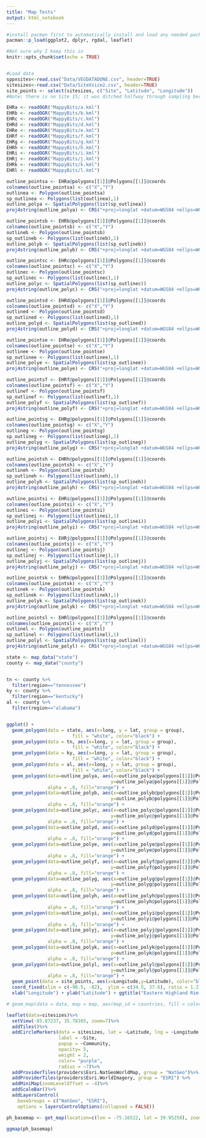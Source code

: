 ```yaml
---
title: "Map Tests"
output: html_notebook
---
```


```r
#install pacman first to automatically install and load any needed packages
pacman::p_load(ggplot2, dplyr, rgdal, leaflet)

#Not sure why I keep this in
knitr::opts_chunk$set(echo = TRUE)


#Load data
sppxsites<-read.csv("Data/VEGDATADONE.csv", header=TRUE)
sitesizes<-read.csv("Data/SiteXsize2.csv", header=TRUE)
site_points <- select(sitesizes, c("Site", "Latitude", "Longitude"))
#Note: there is no Site 15; it was ditched halfway through sampling because it was not independent from Site 14.
```

```r
EHRa <- readOGR("MappyBits/a.kml")
EHRb <- readOGR("MappyBits/b.kml")
EHRc <- readOGR("MappyBits/c.kml")
EHRd <- readOGR("MappyBits/d.kml")
EHRe <- readOGR("MappyBits/e.kml")
EHRf <- readOGR("MappyBits/f.kml")
EHRg <- readOGR("MappyBits/g.kml")
EHRh <- readOGR("MappyBits/h.kml")
EHRi <- readOGR("MappyBits/i.kml")
EHRj <- readOGR("MappyBits/j.kml")
EHRk <- readOGR("MappyBits/k.kml")
EHRl <- readOGR("MappyBits/l.kml")

outline_pointsa <- EHRa@polygons[[1]]@Polygons[[1]]@coords
colnames(outline_pointsa) <- c("X","Y")
outlinea <- Polygon(outline_pointsa)
sp_outlinea <- Polygons(list(outlinea),1)
outline_polya <- SpatialPolygons(list(sp_outlinea))
proj4string(outline_polya) <- CRS("+proj=longlat +datum=WGS84 +ellps=WGS84")

outline_pointsb <- EHRb@polygons[[1]]@Polygons[[1]]@coords
colnames(outline_pointsb) <- c("X","Y")
outlineb <- Polygon(outline_pointsb)
sp_outlineb <- Polygons(list(outlineb),1)
outline_polyb <- SpatialPolygons(list(sp_outlineb))
proj4string(outline_polyb) <- CRS("+proj=longlat +datum=WGS84 +ellps=WGS84")

outline_pointsc <- EHRc@polygons[[1]]@Polygons[[1]]@coords
colnames(outline_pointsc) <- c("X","Y")
outlinec <- Polygon(outline_pointsc)
sp_outlinec <- Polygons(list(outlinec),1)
outline_polyc <- SpatialPolygons(list(sp_outlinec))
proj4string(outline_polyc) <- CRS("+proj=longlat +datum=WGS84 +ellps=WGS84")

outline_pointsd <- EHRd@polygons[[1]]@Polygons[[1]]@coords
colnames(outline_pointsd) <- c("X","Y")
outlined <- Polygon(outline_pointsd)
sp_outlined <- Polygons(list(outlined),1)
outline_polyd <- SpatialPolygons(list(sp_outlined))
proj4string(outline_polyd) <- CRS("+proj=longlat +datum=WGS84 +ellps=WGS84")

outline_pointse <- EHRe@polygons[[1]]@Polygons[[1]]@coords
colnames(outline_pointse) <- c("X","Y")
outlinee <- Polygon(outline_pointse)
sp_outlinee <- Polygons(list(outlinee),1)
outline_polye <- SpatialPolygons(list(sp_outlinee))
proj4string(outline_polye) <- CRS("+proj=longlat +datum=WGS84 +ellps=WGS84")

outline_pointsf <- EHRf@polygons[[1]]@Polygons[[1]]@coords
colnames(outline_pointsf) <- c("X","Y")
outlinef <- Polygon(outline_pointsf)
sp_outlinef <- Polygons(list(outlinef),1)
outline_polyf <- SpatialPolygons(list(sp_outlinef))
proj4string(outline_polyf) <- CRS("+proj=longlat +datum=WGS84 +ellps=WGS84")

outline_pointsg <- EHRg@polygons[[1]]@Polygons[[1]]@coords
colnames(outline_pointsg) <- c("X","Y")
outlineg <- Polygon(outline_pointsg)
sp_outlineg <- Polygons(list(outlineg),1)
outline_polyg <- SpatialPolygons(list(sp_outlineg))
proj4string(outline_polyg) <- CRS("+proj=longlat +datum=WGS84 +ellps=WGS84")

outline_pointsh <- EHRh@polygons[[1]]@Polygons[[1]]@coords
colnames(outline_pointsh) <- c("X","Y")
outlineh <- Polygon(outline_pointsh)
sp_outlineh <- Polygons(list(outlineh),1)
outline_polyh <- SpatialPolygons(list(sp_outlineh))
proj4string(outline_polyh) <- CRS("+proj=longlat +datum=WGS84 +ellps=WGS84")

outline_pointsi <- EHRi@polygons[[1]]@Polygons[[1]]@coords
colnames(outline_pointsi) <- c("X","Y")
outlinei <- Polygon(outline_pointsi)
sp_outlinei <- Polygons(list(outlinei),1)
outline_polyi <- SpatialPolygons(list(sp_outlinei))
proj4string(outline_polyi) <- CRS("+proj=longlat +datum=WGS84 +ellps=WGS84")

outline_pointsj <- EHRj@polygons[[1]]@Polygons[[1]]@coords
colnames(outline_pointsj) <- c("X","Y")
outlinej <- Polygon(outline_pointsj)
sp_outlinej <- Polygons(list(outlinej),1)
outline_polyj <- SpatialPolygons(list(sp_outlinej))
proj4string(outline_polyj) <- CRS("+proj=longlat +datum=WGS84 +ellps=WGS84")

outline_pointsk <- EHRk@polygons[[1]]@Polygons[[1]]@coords
colnames(outline_pointsk) <- c("X","Y")
outlinek <- Polygon(outline_pointsk)
sp_outlinek <- Polygons(list(outlinek),1)
outline_polyk <- SpatialPolygons(list(sp_outlinek))
proj4string(outline_polyk) <- CRS("+proj=longlat +datum=WGS84 +ellps=WGS84")

outline_pointsl <- EHRl@polygons[[1]]@Polygons[[1]]@coords
colnames(outline_pointsl) <- c("X","Y")
outlinel <- Polygon(outline_pointsl)
sp_outlinel <- Polygons(list(outlinel),1)
outline_polyl <- SpatialPolygons(list(sp_outlinel))
proj4string(outline_polyl) <- CRS("+proj=longlat +datum=WGS84 +ellps=WGS84")
```

```r
state <- map_data("state")
county <- map_data("county")


tn <- county %>% 
  filter(region=="tennessee")
ky <- county %>% 
  filter(region=="kentucky")
al <- county %>% 
  filter(region=="alabama")


ggplot() +  
  geom_polygon(data = state, aes(x=long, y = lat, group = group),
                        fill = "white", color="black") +
  geom_polygon(data = tn, aes(x=long, y = lat, group = group),
                        fill = "white", color="black") +
  geom_polygon(data = ky, aes(x=long, y = lat, group = group),
                        fill = "white", color="black") +
  geom_polygon(data = al, aes(x=long, y = lat, group = group),
                        fill = "white", color="black") +
  geom_polygon(data=outline_polya, aes(x=outline_polya@polygons[[1]]@Polygons[[1]]@coords[,1],
                                      y=outline_polya@polygons[[1]]@Polygons[[1]]@coords[,2]),
               alpha = .8, fill="orange") +
  geom_polygon(data=outline_polyb, aes(x=outline_polyb@polygons[[1]]@Polygons[[1]]@coords[,1],
                                      y=outline_polyb@polygons[[1]]@Polygons[[1]]@coords[,2]),
               alpha = .8, fill="orange") +
  geom_polygon(data=outline_polyc, aes(x=outline_polyc@polygons[[1]]@Polygons[[1]]@coords[,1],
                                      y=outline_polyc@polygons[[1]]@Polygons[[1]]@coords[,2]),
               alpha = .8, fill="orange") +
  geom_polygon(data=outline_polyd, aes(x=outline_polyd@polygons[[1]]@Polygons[[1]]@coords[,1],
                                      y=outline_polyd@polygons[[1]]@Polygons[[1]]@coords[,2]),
               alpha = .8, fill="orange") +
  geom_polygon(data=outline_polye, aes(x=outline_polye@polygons[[1]]@Polygons[[1]]@coords[,1],
                                      y=outline_polye@polygons[[1]]@Polygons[[1]]@coords[,2]),
               alpha = .8, fill="orange") +
  geom_polygon(data=outline_polyf, aes(x=outline_polyf@polygons[[1]]@Polygons[[1]]@coords[,1],
                                      y=outline_polyf@polygons[[1]]@Polygons[[1]]@coords[,2]),
               alpha = .8, fill="orange") +
  geom_polygon(data=outline_polyg, aes(x=outline_polyg@polygons[[1]]@Polygons[[1]]@coords[,1],
                                      y=outline_polyg@polygons[[1]]@Polygons[[1]]@coords[,2]),
               alpha = .8, fill="orange") +
  geom_polygon(data=outline_polyh, aes(x=outline_polyh@polygons[[1]]@Polygons[[1]]@coords[,1],
                                      y=outline_polyh@polygons[[1]]@Polygons[[1]]@coords[,2]),
               alpha = .8, fill="orange") +
  geom_polygon(data=outline_polyi, aes(x=outline_polyi@polygons[[1]]@Polygons[[1]]@coords[,1],
                                      y=outline_polyi@polygons[[1]]@Polygons[[1]]@coords[,2]),
               alpha = .8, fill="orange") +
  geom_polygon(data=outline_polyj, aes(x=outline_polyj@polygons[[1]]@Polygons[[1]]@coords[,1],
                                      y=outline_polyj@polygons[[1]]@Polygons[[1]]@coords[,2]),
               alpha = .8, fill="orange") +
  geom_polygon(data=outline_polyk, aes(x=outline_polyk@polygons[[1]]@Polygons[[1]]@coords[,1],
                                      y=outline_polyk@polygons[[1]]@Polygons[[1]]@coords[,2]),
               alpha = .8, fill="orange") +
  geom_polygon(data=outline_polyl, aes(x=outline_polyl@polygons[[1]]@Polygons[[1]]@coords[,1],
                                      y=outline_polyl@polygons[[1]]@Polygons[[1]]@coords[,2]),
               alpha = .8, fill="orange") +
  geom_point(data = site_points, aes(x=Longitude,y=Latitude), color="black") +
  coord_fixed(xlim = c(-90.5, -82),  ylim = c(34.5, 37.6), ratio = 1.2) +
  xlab("Longitude") + ylab("Latitude") + ggtitle("Eastern Highland Rim subset (gold) and study sites")

# geom_map(data = data, map = map, aes(map_id = countries, fill = color)) 
```

```r
leaflet(data=sitesizes)%>%
  setView(-85.87237, 35.78165, zoom=7)%>% 
  addTiles()%>%
  addCircleMarkers(data = sitesizes, lat = ~Latitude, lng = ~Longitude,
                   label = ~Site,
                   popup = ~Community,
                   opacity= 5,
                   weight = 2,
                   color= "purple",
                   radius = ~7)%>%
  addProviderTiles(providers$Esri.NatGeoWorldMap, group = "NatGeo")%>%
  addProviderTiles(providers$Esri.WorldImagery, group = "ESRI") %>%
  addMiniMap(zoomLevelOffset = -4)%>%
  addScaleBar()%>%
  addLayersControl(
    baseGroups = c("NatGeo", "ESRI"),
    options = layersControlOptions(collapsed = FALSE))
```

```r
ph_basemap <- get_map(location=c(lon = -75.16522, lat = 39.95258), zoom=11, maptype = 'terrain-background', source = 'stamen')

ggmap(ph_basemap)
```



















